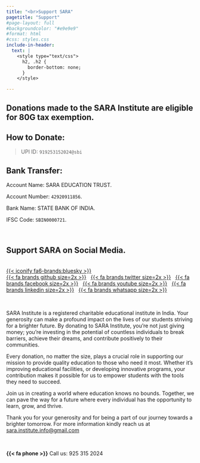 ```yaml
---
title: "<br>Support SARA"
pagetitle: "Support"
#page-layout: full
#backgroundcolor: "#e9e9e9"
#format: html
#css: styles.css
include-in-header: 
  text: |
    <style type="text/css">
      h2, .h2 {
        border-bottom: none;
      }
    </style>

---
```


::: {.col}
::: {.card}

## [Donations made to the SARA Institute are eligible for 80G tax exemption.]{.clr-blue}

## How to Donate:

> UPI ID: `919253152024@sbi`

## Bank Transfer:

Account Name: SARA EDUCATION TRUST.

Account Number: `42920911856`.      

Bank Name: STATE BANK OF INDIA.        

IFSC Code: `SBIN0000721`.   


:::
:::

<br>

::: {.col}
::: {.card}

## Support SARA on Social Media.

<br>[{{< iconify fa6-brands:bluesky >}}](https://bsky.app/profile/sarainstitute.bsky.social) &nbsp;<br>[{{< fa brands github size=2x >}}](https://github.com/sara-edu) &nbsp; [{{< fa brands twitter size=2x >}}](https://twitter.com/sara_institute) &nbsp; [{{< fa brands facebook size=2x >}}](https://www.facebook.com/profile.php?id=61564043738390) &nbsp; [{{< fa brands youtube size=2x >}}](https://www.youtube.com/@SARADataScience) &nbsp; [{{< fa brands linkedin size=2x >}}](https://www.linkedin.com/company/sara-institute/) &nbsp; [{{< fa brands whatsapp size=2x >}}](https://whatsapp.com/channel/0029Va4r7rGLCoWycMwThl2J)

<br>

SARA Institute is a registered charitable educational institute in India. Your generosity can make a profound impact on the lives of our students striving for a brighter future. By donating to SARA Institute, you're not just giving money; you're investing in the potential of countless individuals to break barriers, achieve their dreams, and contribute positively to their communities.

Every donation, no matter the size, plays a crucial role in supporting our mission to provide quality education to those who need it most. Whether it's improving educational facilities, or developing innovative programs, your contribution makes it possible for us to empower students with the tools they need to succeed.

Join us in creating a world where education knows no bounds. Together, we can pave the way for a future where every individual has the opportunity to learn, grow, and thrive.

Thank you for your generosity and for being a part of our journey towards a brighter tomorrow. For more information kindly reach us at <sara.institute.info@gmail.com>

<br>

**{{< fa phone >}}**
Call us: 925 315 2024 

<br>

:::
:::

<br>
